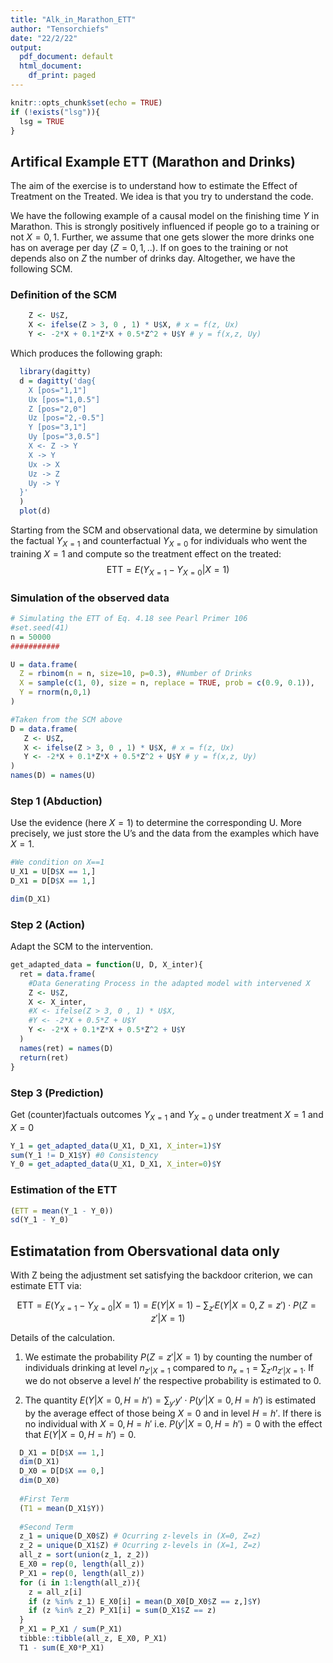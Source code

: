```yaml
---
title: "Alk_in_Marathon_ETT"
author: "Tensorchiefs"
date: "22/2/22"
output:
  pdf_document: default
  html_document:
    df_print: paged
---
```


```r
knitr::opts_chunk$set(echo = TRUE)
if (!exists("lsg")){
  lsg = TRUE
}
```

## Artifical Example ETT (Marathon and Drinks)
The aim of the exercise is to understand how to estimate the Effect of Treatment on the Treated. We idea is that you try to understand the code.

We have the following example of a causal model on the finishing time $Y$ in Marathon. This is strongly positively influenced if people go to a training or not $X=0,1$. Further, we assume that one gets slower the more drinks one has on average per day ($Z=0,1,..$). If on goes to the training or not depends also on $Z$ the number of drinks day. Altogether, we have the following SCM. 

### Definition of the SCM
```r
    Z <- U$Z, 
    X <- ifelse(Z > 3, 0 , 1) * U$X, # x = f(z, Ux)
    Y <- -2*X + 0.1*Z*X + 0.5*Z^2 + U$Y # y = f(x,z, Uy)
```

Which produces the following graph:
```r
  library(dagitty)
  d = dagitty('dag{
    X [pos="1,1"]
    Ux [pos="1,0.5"]
    Z [pos="2,0"]
    Uz [pos="2,-0.5"]
    Y [pos="3,1"]
    Uy [pos="3,0.5"]
    X <- Z -> Y 
    X -> Y
    Ux -> X
    Uz -> Z
    Uy -> Y
  }'
  )
  plot(d)
```


Starting from the SCM and observational data, we determine by simulation the factual $Y_{X=1}$ and counterfactual $Y_{X=0}$ for individuals who went the training $X=1$ and compute so the treatment effect on the treated:
$$
  \text{ETT} = E(Y_{X=1}-Y_{X=0}|X=1)
$$

### Simulation of the observed data

```r
# Simulating the ETT of Eq. 4.18 see Pearl Primer 106
#set.seed(41)
n = 50000
###########

U = data.frame(
  Z = rbinom(n = n, size=10, p=0.3), #Number of Drinks  
  X = sample(c(1, 0), size = n, replace = TRUE, prob = c(0.9, 0.1)), 
  Y = rnorm(n,0,1)
)

#Taken from the SCM above
D = data.frame(
   Z <- U$Z, 
   X <- ifelse(Z > 3, 0 , 1) * U$X, # x = f(z, Ux)
   Y <- -2*X + 0.1*Z*X + 0.5*Z^2 + U$Y # y = f(x,z, Uy)
)
names(D) = names(U)
```

### Step 1 (Abduction) 
Use the evidence (here $X=1$) to determine the corresponding U. More precisely, we just store the U's and the data from the examples which have $X=1$. 
```r
#We condition on X==1
U_X1 = U[D$X == 1,]
D_X1 = D[D$X == 1,]

dim(D_X1)
```
### Step 2 (Action)
Adapt the SCM to the intervention. 

```r
get_adapted_data = function(U, D, X_inter){
  ret = data.frame(
    #Data Generating Process in the adapted model with intervened X
    Z <- U$Z, 
    X <- X_inter,
    #X <- ifelse(Z > 3, 0 , 1) * U$X,
    #Y <- -2*X + 0.5*Z + U$Y
    Y <- -2*X + 0.1*Z*X + 0.5*Z^2 + U$Y
  )
  names(ret) = names(D)
  return(ret)
}
```

### Step 3 (Prediction)
Get (counter)factuals outcomes $Y_{X=1}$ and $Y_{X=0}$ under treatment $X=1$ and $X=0$
```r
Y_1 = get_adapted_data(U_X1, D_X1, X_inter=1)$Y
sum(Y_1 != D_X1$Y) #0 Consistency 
Y_0 = get_adapted_data(U_X1, D_X1, X_inter=0)$Y
```

### Estimation of the ETT
```r
(ETT = mean(Y_1 - Y_0))
sd(Y_1 - Y_0)
```

## Estimatation from Obersvational data only
With Z being the adjustment set satisfying the backdoor criterion, we can estimate ETT via:

$$
\text{ETT} = E(Y_{X=1}-Y_{X=0}|X=1) = E(Y | X=1) - \sum_{z'} E(Y | X=0, Z=z') \cdot P(Z=z'|X=1)
$$

Details of the calculation. 

1. We estimate the probability $P(Z=z'|X=1)$ by counting the number of individuals drinking at level $n_{z'|X=1}$ compared to $n_{x=1} = \sum_{z'} n_{z'|X=1}$. If we do not observe a level $h'$ the respective probability is estimated to 0. 

2. The quantity $E(Y | X=0, H=h') = \sum_{y'} y' \cdot P(y'|X=0, H=h')$ is estimated by the average effect of those being $X=0$ and in level $H=h'$. If there is no individual with $X=0, H=h'$ i.e. $P(y'|X=0, H=h')=0$ with the effect that $E(Y | X=0, H=h')=0$. 

```r
  D_X1 = D[D$X == 1,]
  dim(D_X1)
  D_X0 = D[D$X == 0,]
  dim(D_X0)
  
  #First Term
  (T1 = mean(D_X1$Y))
  
  #Second Term
  z_1 = unique(D_X0$Z) # Ocurring z-levels in (X=0, Z=z)
  z_2 = unique(D_X1$Z) # Ocurring z-levels in (X=1, Z=z)
  all_z = sort(union(z_1, z_2))
  E_X0 = rep(0, length(all_z))
  P_X1 = rep(0, length(all_z))
  for (i in 1:length(all_z)){
    z = all_z[i]
    if (z %in% z_1) E_X0[i] = mean(D_X0[D_X0$Z == z,]$Y) 
    if (z %in% z_2) P_X1[i] = sum(D_X1$Z == z) 
  }
  P_X1 = P_X1 / sum(P_X1)
  tibble::tibble(all_z, E_X0, P_X1)
  T1 - sum(E_X0*P_X1)
```








